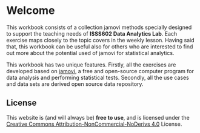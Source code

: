 # Welcome {.unnumbered}

This workbook consists of a collection jamovi methods specially designed to support the teaching needs of **ISSS602 Data Analytics Lab**. Each exercise maps closely to the topic covers in the weekly lesson. Having said that, this workbook can be useful also for others who are interested to find out more about the potential used of jamovi for statistical analytics.

This workbook has two unique features. Firstly, all the exercises are developed based on [jamovi](https://www.jamovi.org/), a free and open-source computer program for data analysis and performing statistical tests. Secondly, all the use cases and data sets are derived open source data repository.

## License

This website is (and will always be) **free to use**, and is licensed under the [Creative Commons Attribution-NonCommercial-NoDerivs 4.0](https://creativecommons.org/licenses/by-nc-nd/4.0/) License.
